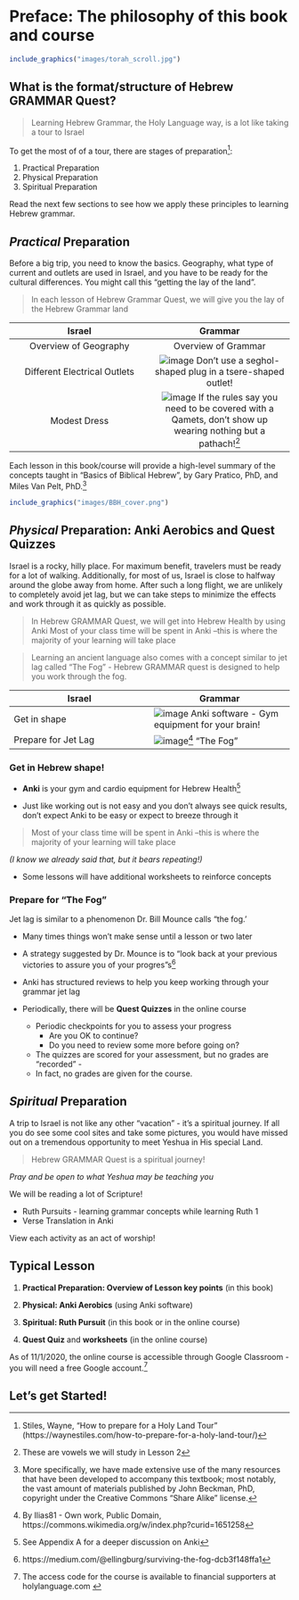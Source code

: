 # Preface: The philosophy of this book and course  {-}

```{r, out.width = "500px", fig.align='center'}
include_graphics("images/torah_scroll.jpg")
```

## What is the format/structure of Hebrew GRAMMAR Quest? {-}

>Learning Hebrew Grammar, the Holy Language way, is a lot like taking a tour to Israel

To get the most of of a tour, there are stages of preparation^[Stiles, Wayne, “How to prepare for a Holy Land Tour” (https://waynestiles.com/how-to-prepare-for-a-holy-land-tour/)]:

1. Practical Preparation
2. Physical Preparation
3. Spiritual Preparation

Read the next few sections to see how we apply these principles to learning Hebrew grammar.

## _Practical_ Preparation {-}

Before a big trip, you need to know the basics.  Geography, what type of current and outlets are used in Israel, and you have to be ready for the cultural differences.  You might call this "getting the lay of the land".  


>In each lesson of Hebrew Grammar Quest, we will give you the lay of the Hebrew Grammar land

| Israel      | Grammar |
| :-----------: | :-----------: |
|Overview of Geography | Overview of Grammar |
| Different Electrical Outlets      | ![image](images/seghol_tsere.png)  Don't use a seghol-shaped plug in a tsere-shaped outlet!   |
| Modest Dress   | ![image](images/Qamets.png) If the rules say you need to be covered with a Qamets, don't show up wearing nothing but a pathach!^[These are vowels we will study in Lesson 2]  |



Each lesson in this book/course will provide a high-level summary of the concepts taught in "Basics of Biblical Hebrew", by Gary Pratico, PhD, and Miles Van Pelt, PhD.^[More specifically, we have made extensive use of the many resources that have been developed to accompany this textbook; most notably, the vast amount of materials published by John Beckman, PhD, copyright under the Creative Commons "Share Alike" license.]

```{r, out.width = "500px", fig.align='center'}
include_graphics("images/BBH_cover.png")
```

## _Physical_ Preparation: Anki Aerobics and Quest Quizzes {-}

Israel is a rocky, hilly place.  For maximum benefit, travelers must be ready for a lot of walking.  Additionally, for most of us, Israel is close to halfway around the globe away from home.  After such a long flight, we are unlikely to completely avoid jet lag, but we can take steps to minimize the effects and work through it as quickly as possible.

> In Hebrew GRAMMAR Quest, we will get into Hebrew Health by using Anki Most of your class time will be spent in Anki –this is where the majority of your learning will take place


> Learning an ancient language also comes with a concept similar to jet lag called "The Fog" - Hebrew GRAMMAR quest is designed to help you work through the fog.

| Israel      | Grammar |
| ----------- | ----------- |
| Get in shape      | ![image](images/anki.png) Anki software - Gym equipment for your brain!   |
| Prepare for Jet Lag   | ![image](images/fog.jpg)^[By Ilias81 - Own work, Public Domain, https://commons.wikimedia.org/w/index.php?curid=1651258] "The Fog"   |



### Get in Hebrew shape! {-}

* **Anki** is your gym and cardio equipment for Hebrew Health^[See Appendix A for a deeper discussion on Anki]

* Just like working out is not easy and you don’t always see quick results, don’t expect Anki to be easy or expect to breeze through it

> Most of your class time will be spent in Anki –this is where the majority of your learning will take place

*(I know we already said that, but it bears repeating!)*

* Some lessons will have additional worksheets to reinforce concepts



### Prepare for “The Fog” {-}


Jet lag is similar to a phenomenon Dr. Bill Mounce calls "the fog.'

* Many times things won’t make sense until a lesson or two later

* A strategy suggested by Dr. Mounce is to "look back at your previous victories to assure you of your progres"s^[https://medium.com/@ellingburg/surviving-the-fog-dcb3f148ffa1]

* Anki has structured reviews to help you keep working through your grammar jet lag

* Periodically, there will be **Quest Quizzes** in the online course
    * Periodic checkpoints for you to assess your progress
        * Are you OK to continue?
        * Do you need to review some more before going on?
    * The quizzes are scored for your assessment, but no grades are "recorded" -  
    * In fact, no grades are given for the course.


## _Spiritual_ Preparation {-}

A trip to Israel is not like any other "vacation" - it's a spiritual journey. If all you do see some cool sites and take some pictures, you would have missed out on a tremendous opportunity to meet Yeshua in His special Land.

>Hebrew GRAMMAR Quest is a spiritual journey!

*Pray and be open to what Yeshua may be teaching you*

We will be reading a lot of Scripture!

* Ruth Pursuits - learning grammar concepts while learning Ruth 1
* Verse Translation in Anki

View each activity as an act of worship!

## Typical Lesson {-}

1. **Practical Preparation: Overview of Lesson key points** (in this book)

2. **Physical: Anki Aerobics** (using Anki software)

3. **Spiritual: Ruth Pursuit** (in this book or in the online course)

4. **Quest Quiz** and **worksheets** (in the online course) 

As of 11/1/2020, the online course is accessible through Google Classroom - you will need a free Google account.^[The access code for the course is available to financial supporters at holylanguage.com ]


## Let’s get Started! {-}


